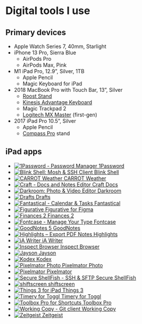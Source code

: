 
# Digital tools I use

## Primary devices

- Apple Watch Series 7, 40mm, Starlight
- iPhone 13 Pro, Sierra Blue
  - AirPods Pro
  - AirPods Max, Pink
- M1 iPad Pro, 12.9”, Silver, 1TB
  - Apple Pencil
  - Magic Keyboard for iPad
- 2018 MacBook Pro with Touch Bar, 13”, Silver
  - [Roost Stand](https://www.therooststand.com/)
  - [Kinesis Advantage Keyboard](https://kinesis-ergo.com/shop/advantage2/)
  - Magic Trackpad 2
  - [Logitech MX Master](https://www.logitech.com/en-us/product/mx-master-3) (first-gen)
- 2017 iPad Pro 10.5”, Silver
  - Apple Pencil
  - [Compass Pro](https://www.twelvesouth.com/products/compass-pro?variant=17674732732473) stand

## iPad apps

<AppGrid mb={4}>

- [![1Password - Password Manager](https://is3-ssl.mzstatic.com/image/thumb/Purple124/v4/19/76/ec/1976ecd5-0c9f-2f7f-3b30-34f7eb118563/source/512x512bb.png) 1Password](https://apps.apple.com/us/app/1password-password-manager/id568903335?uo=4)
- [![Blink Shell: Mosh & SSH Client](https://is4-ssl.mzstatic.com/image/thumb/Purple114/v4/b5/85/5f/b5855fb6-bfc4-34be-9747-7ca93b834930/source/512x512bb.png) Blink Shell](https://apps.apple.com/us/app/blink-shell-mosh-ssh-client/id1156707581?uo=4)
- [![CARROT Weather](https://is2-ssl.mzstatic.com/image/thumb/Purple114/v4/2a/03/7d/2a037d7d-c16a-1ca7-a11c-e8bd3279d2fb/source/512x512bb.png) CARROT Weather](https://apps.apple.com/us/app/carrot-weather/id961390574?uo=4)
- [![Craft - Docs and Notes Editor](https://is3-ssl.mzstatic.com/image/thumb/Purple124/v4/df/f6/e4/dff6e4f2-372c-42ec-70a4-94338b2c8ae5/source/512x512bb.png) Craft Docs](https://apps.apple.com/us/app/craft-docs-and-notes-editor/id1487937127?uo=4)
- [![Darkroom: Photo & Video Editor](https://is3-ssl.mzstatic.com/image/thumb/Purple124/v4/0a/58/e0/0a58e081-b9db-1cf3-f086-fa8dc24de167/source/512x512bb.png) Darkroom](https://apps.apple.com/us/app/darkroom-photo-video-editor/id953286746?uo=4)
- [![Drafts](https://is2-ssl.mzstatic.com/image/thumb/Purple124/v4/32/0b/67/320b67a2-d63c-2fed-bece-2dfa7c207b8b/source/512x512bb.png) Drafts](https://apps.apple.com/us/app/drafts/id1236254471?uo=4)
- [![Fantastical - Calendar & Tasks](https://is1-ssl.mzstatic.com/image/thumb/Purple114/v4/3e/4a/0e/3e4a0e91-7ab4-864a-8f21-75ecd57e4019/source/512x512bb.png) Fantastical](https://apps.apple.com/us/app/fantastical-calendar-tasks/id718043190?uo=4)
- [![Figurative](https://is5-ssl.mzstatic.com/image/thumb/Purple124/v4/ca/ef/dd/caefdde7-19bc-e759-d534-0c9720509b3c/source/512x512bb.png) Figurative for&nbsp;Figma](https://apps.apple.com/us/app/figurative/id1510607687?uo=4)
- [![Finances 2](https://is4-ssl.mzstatic.com/image/thumb/Purple124/v4/a0/79/5b/a0795b49-5072-2a1f-cee8-38eb48192ae6/source/512x512bb.png) Finances 2](https://apps.apple.com/us/app/finances-2/id1160149477?uo=4)
- [![Fontcase - Manage Your Type](https://is2-ssl.mzstatic.com/image/thumb/Purple123/v4/a9/81/70/a981705f-50bd-c28b-c051-235c830e1efa/source/512x512bb.png) Fontcase](https://apps.apple.com/us/app/fontcase-manage-your-type/id1205074470?uo=4)
- [![GoodNotes 5](https://is5-ssl.mzstatic.com/image/thumb/Purple124/v4/08/f2/bb/08f2bbfd-e79f-b246-fced-b26f0ff80e13/source/512x512bb.png) GoodNotes](https://apps.apple.com/us/app/goodnotes-5/id1444383602?uo=4)
- [![Highlights – Export PDF Notes](https://is5-ssl.mzstatic.com/image/thumb/Purple124/v4/13/e6/f5/13e6f50d-7195-cd06-919b-c483a358adf7/source/512x512bb.png) Highlights](https://apps.apple.com/us/app/highlights-export-pdf-notes/id1498912833?uo=4)
- [![iA Writer](https://is2-ssl.mzstatic.com/image/thumb/Purple124/v4/24/36/e1/2436e110-535f-b3e6-7dea-6bc098b2ef5e/source/512x512bb.png) iA Writer](https://apps.apple.com/us/app/ia-writer/id775737172?uo=4)
- [![Inspect Browser](https://is2-ssl.mzstatic.com/image/thumb/Purple114/v4/5a/56/83/5a5683f7-48d0-1915-dc8a-5fbc17c75838/source/512x512bb.png) Inspect Browser](https://apps.apple.com/us/app/inspect-browser/id1203594958?uo=4)
- [![Jayson](https://is4-ssl.mzstatic.com/image/thumb/Purple114/v4/9a/92/26/9a922686-45e3-4239-faeb-77d4bc6bebfe/source/512x512bb.png) Jayson](https://apps.apple.com/us/app/jayson/id1447750768?uo=4)
- [![Kodex](https://is5-ssl.mzstatic.com/image/thumb/Purple113/v4/d6/87/88/d687887f-773d-bd16-8e08-9f09cab1576d/source/512x512bb.png) Kodex](https://apps.apple.com/us/app/kodex/id1038574481?uo=4)
- [![Pixelmator Photo](https://is1-ssl.mzstatic.com/image/thumb/Purple114/v4/df/72/b6/df72b6ed-6c7a-9dd8-565f-fcc7496ea5ed/source/512x512bb.png) Pixelmator Photo](https://apps.apple.com/us/app/pixelmator-photo/id1444636541?uo=4)
- [![Pixelmator](https://is5-ssl.mzstatic.com/image/thumb/Purple114/v4/25/05/82/25058269-87eb-94e3-318b-cc53a4e3eed2/source/512x512bb.png) Pixelmator](https://apps.apple.com/us/app/pixelmator/id924695435?uo=4)
- [![Secure ShellFish - SSH & SFTP](https://is1-ssl.mzstatic.com/image/thumb/Purple114/v4/bc/8d/3b/bc8d3b47-6c70-a96e-e654-268caa8ca84e/source/512x512bb.png) Secure ShellFish](https://apps.apple.com/us/app/secure-shellfish-ssh-sftp/id1336634154?uo=4)
- [![shiftscreen](https://is5-ssl.mzstatic.com/image/thumb/Purple114/v4/ab/41/b1/ab41b132-b058-af00-aa9f-b39768985e45/source/512x512bb.png) shiftscreen](https://apps.apple.com/us/app/shiftscreen/id1498683180?uo=4)
- [![Things 3 for iPad](https://is1-ssl.mzstatic.com/image/thumb/Purple124/v4/e9/76/c6/e976c667-2498-1914-31e6-2193b6aa84d6/source/512x512bb.png) Things 3](https://apps.apple.com/us/app/things-3-for-ipad/id904244226?uo=4)
- [![Timery for Toggl](https://is3-ssl.mzstatic.com/image/thumb/Purple114/v4/f9/30/f3/f930f3d6-b6cd-4306-4c14-aa87820a49da/source/512x512bb.png) Timery for&nbsp;Toggl](https://apps.apple.com/us/app/timery-for-toggl/id1425368544?uo=4)
- [![Toolbox Pro for Shortcuts](https://is1-ssl.mzstatic.com/image/thumb/Purple114/v4/b9/10/ec/b910ec11-d018-73f4-e1c2-a5bf382636c4/source/512x512bb.png) Toolbox Pro](https://apps.apple.com/us/app/toolbox-pro-for-shortcuts/id1476205977?uo=4)
- [![Working Copy - Git client](https://is5-ssl.mzstatic.com/image/thumb/Purple114/v4/d6/87/96/d6879698-b7b5-4c2c-89f2-7769529c0ac2/source/512x512bb.png) Working Copy](https://apps.apple.com/us/app/working-copy-git-client/id896694807?uo=4)
- [![Zeitgeist](https://is5-ssl.mzstatic.com/image/thumb/Purple114/v4/c6/37/d7/c637d7a3-ff78-fb4f-f1f9-edad0c8ea031/source/512x512bb.png) Zeitgeist](https://apps.apple.com/us/app/zeitgeist/id1526052028?uo=4)

</AppGrid>

